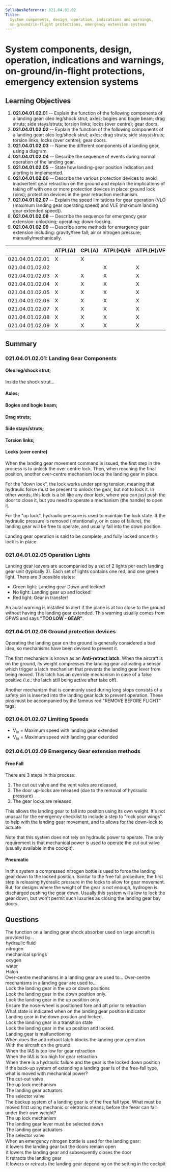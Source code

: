 ```yaml
---
SyllabusReference: 021.04.01.02
Title:
  System components, design, operation, indications and warnings,
  on-ground/in-flight protections, emergency extension systems
---
```


# System components, design, operation, indications and warnings, on-ground/in-flight protections, emergency extension systems

## Learning Objectives

1.  **021.04.01.02.01** -- Explain the function of the following components of a
    landing gear: oleo leg/shock strut; axles; bogies and bogie beam; drag
    struts; side stays/struts; torsion links; locks (over centre); gear doors.
2.  **021.04.01.02.02** -- Explain the function of the following components of a
    landing gear: oleo leg/shock strut; axles; drag struts; side stays/struts;
    torsion links; locks (over centre); gear doors.
3.  **021.04.01.02.03** -- Name the different components of a landing gear, using
    a diagram.
4.  **021.04.01.02.04** -- Describe the sequence of events during normal
    operation of the landing gear.
5.  **021.04.01.02.05** -- State how landing-gear position indication and
    alerting is implemented.
6.  **021.04.01.02.06** -- Describe the various protection devices to avoid
    inadvertent gear retraction on the ground and explain the implications of
    taking off with one or more protection devices in place: ground lock (pins);
    protection devices in the gear retraction mechanism.
7.  **021.04.01.02.07** -- Explain the speed limitations for gear operation (VLO
    (maximum landing gear operating speed) and VLE (maximum landing gear extended
    speed)).
8.  **021.04.01.02.08** -- Describe the sequence for emergency gear extension:
    unlocking; operating; down-locking.
9.  **021.04.01.02.09** -- Describe some methods for emergency gear extension
    including: gravity/free fall; air or nitrogen pressure;
    manually/mechanically.

|                 | ATPL(A) | CPL(A) | ATPL(H)/IR | ATPL(H)/VFR | CPL(H) | IR | CBIR(A) |
| --------------- | ------- | ------ | ---------- | ----------- | ------ | -- | ------- |
| 021.04.01.02.01 | X       | X      |            |             |        |    |         |
| 021.04.01.02.02 |         |        | X          | X           | X      |    |         |
| 021.04.01.02.03 | X       | X      | X          | X           | X      |    |         |
| 021.04.01.02.04 | X       | X      | X          | X           | X      |    |         |
| 021.04.01.02.05 | X       | X      | X          | X           | X      |    |         |
| 021.04.01.02.06 | X       | X      | X          | X           | X      |    |         |
| 021.04.01.02.07 | X       | X      | X          | X           | X      |    |         |
| 021.04.01.02.08 | X       | X      | X          | X           | X      |    |         |
| 021.04.01.02.09 | X       | X      | X          | X           | X      |    |         |

## Summary

### 021.04.01.02.01: Landing Gear Components

#### Oleo leg/shock strut;

Inside the shock strut...

#### Axles;

#### Bogies and bogie beam;

#### Drag struts;

#### Side stays/struts;

#### Torsion links;

#### Locks (over centre)

When the landing gear movement command is issued, the first step in the process
is to unlock the over centre lock. Then, when reaching the final position,
another over-centre mechanism locks the landing gear in place.

For the "down lock", the lock works under spring tension, meaning that hydraulic
force must be present to unlock the gear, but not to lock it. In other words,
this lock is a bit like any door lock, where you can just push the door to close
it, but you need to operate a mechanism (the handle) to open it.

For the "up lock", hydraulic pressure is used to maintain the lock state. If the
hydraulic pressure is removed (intentionally, or in case of failure), the
landing gear will be free to operate, and usually fall into the down position.

Landing gear operation is said to be complete, and fully locked once this lock
is in place.

### 021.04.01.02.05 Operation Lights

Landing gear leavers are accompanied by a set of 2 lights per each landing gear
unit (typically 3). Each set of lights contains one red, and one green light.
There are 3 possible states:

*   Green light: Landing gear Down and locked!
*   No light: Landing gear up and locked!
*   Red light: Gear in transfer!

An aural warning is installed to alert if the plane is at too close to the
ground without having the landing gear extended. This warning usually comes from
GPWS and says **"TOO LOW - GEAR"**.

### 021.04.01.02.06 Ground protection devices

Operating the landing gear on the ground is generally considered a bad idea, so
mechanisms have been devised to prevent it.

The first mechanism is known as an **Anti-retract latch**. When the aircraft is
on the ground, its weight compresses the landing gear activating a sensor which
trigger a latch mechanism that prevents the landing gear lever from being moved.
This latch has an override mechanism in case of a false positive (i.e.: the
latch still being active after take off).

Another mechanism that is commonly used during long stops consists of a safety
pin is inserted into the landing gear lock to prevent operation. These pins must
be accompanied by the famous red "REMOVE BEFORE FLIGHT" tags.

### 021.04.01.02.07 Limiting Speeds

*   V<sub>le</sub> = Maximum speed with landing gear extended
*   V<sub>lo</sub> = Maximum speed with landing gear extended

### 021.04.01.02.09 Emergency Gear extension methods

#### Free Fall

There are 3 steps in this process:

1.  The cut out valve and the vent vales are released,
2.  The door up-locks are released (due to the removal of hydraulic pressure)
3.  The gear locks are released

This allows the landing gear to fall into position using its own weight. It's
not unusual for the emergency checklist to include a step to "rock your wings"
to help with the landing gear movement, and to allows for the down-lock to
actuate

Note that this system does not rely on hydraulic power to operate. The only
requirement is that mechanical power is used to operate the cut out valve
(usually available in the cockpit).

#### Pneumatic

In this system a compressed nitrogen bottle is used to force the landing gear
down to the locked position. Similar to the free fall procedure, the first step
is releasing hydraulic pressure in the locks to allow for gear movement. But,
for designs where the weight of the gear is not enough, hydrogen is discharged
pushing the gear down. Usually this system will allow to lock the gear down, but
won't permit such luxuries as closing the landing gear bay doors.

## Questions

<Question id="MDA1Z4BVY9" lo="021.04.01.02.01">
  <Text variant="oneCorrect">
    The <Subject /> function on a landing gear shock absorber used on large
    aircraft is provided by...
  </Text>

  <Option subject={[["damping"]]}>hydraulic fluid</Option>
  <Option subject={[["spring"]]}>nitrogen</Option>
  <Option>mechanical springs</Option>
  <Option>oxygen</Option>
  <Option>water</Option>
  <Option>Halon</Option>
</Question>

<Question id="MSA1Z4BVY3" lo="021.04.01.02.01">
  <Text variant="oneCorrect">
    Over-centre mechanisms in a landing gear are used to...
  </Text>

  <Text variant="oneTwo">
    Over-centre mechanisms in a landing gear are used to...
  </Text>

  <Option correct>Lock the landing gear in the up or down positions</Option>
  <Option>Lock the landing gear in the down position only.</Option>
  <Option>Lock the landing gear in the up position only.</Option>

  <Option>
    Ensure the nose-wheel is positioned fore and aft prior to retraction
  </Option>
</Question>

<Question id="ZCD1Z4BVY2" lo="021.04.01.02.05">
  <Text variant="oneCorrect">
    What state is indicated when <Subject /> on the landing gear position
    indicator
  </Text>

  <Option subject={[["All Green lights are lit"]]}>
    Landing gear in the down position and locked.
  </Option>

  <Option subject={[["All Red lights are lit"]]}>
    Lock the landing gear in a transition state
  </Option>

  <Option subject={[["No lights are lit"]]}>
    Lock the landing gear in the up position and locked.
  </Option>

  <Option>Landing gear is malfunctioning</Option>
</Question>

<Question id="MSA1Z4BVY1" lo="021.04.01.02.06">
  <Text variant="oneCorrect">
    When does the anti-retract latch blocks the landing gear operation
  </Text>

  <Option correct>With the aircraft on the ground.</Option>
  <Option>When the IAS is too low for gear retraction</Option>
  <Option>When the IAS is too high for gear retraction</Option>

  <Option>
    When there is a hydraulic failure and the gear is the locked down position
  </Option>
</Question>

<Question id="MSA1Z4BVD9" lo="021.04.01.02.09">
  <Text variant="oneCorrect">
    If the back-up system of extending a landing gear is of the free-fall type,
    what is moved with mechanical power?
  </Text>

  <Option correct why="In a free fall mechanism the entire landing gear movement is powered by gravity. The exception is the cut out valve that allows to release hydraulic pressure keeping the system in place, which is operated mechanically. Usually by a valve in the cockpit">
    The cut-out valve
  </Option>

  <Option why="the up lock mechanism is under hydraulic pressure. It is operated indirectly when this pressure is removed by opening the cut out valve">
    The up lock mechanism
  </Option>

  <Option>The landing gear actuators</Option>
  <Option>The selector valve</Option>
</Question>

<Question id="JU456HPUIB" lo="021.04.01.02.09">
  <Text variant="oneCorrect">
    The backup system of a landing gear is of the free fall type. What must be
    moved first using mechanic or eletronic means, before the feear can fall
    under their own weight?
  </Text>

  <Option correct why="This is technically incorrect, but its the only possibly correct answer.">
    The up lock mechanism
  </Option>

  <Option why="The backup system bypasses the normal system completely. Usually the emergency process will include a step to put the landing gear leaver in the down position, but it's not the first step in the process.">
    The landing gear lever must be selected down
  </Option>

  <Option>The landing gear actuators</Option>
  <Option>The selector valve</Option>
</Question>

<Question id="0LL8DZRLQY" lo="021.04.01.02.09">
  <Text variant="oneCorrect">
    When an emergency nitrogen bottle is used for the landing gear:
  </Text>

  <Option correct why="Pneumatic emergency systems typically only perform the crucial operation of locking the gear down. All other luxuries are not performed">
    it lowers the landing gear but the doors remain open
  </Option>

  <Option>it lowers the landing gear and subsequently closes the door</Option>
  <Option>It retracts the landing gear</Option>

  <Option>
    It lowers or retracts the landing gear depending on the setting in the
    cockpit
  </Option>
</Question>
